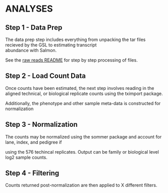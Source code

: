 # ANALYSES

## Step 1 - Data Prep

   The data prep step includes everything from unpacking the tar files recieved by the GSL to estimating transcript               
      abundance with Salmon. 
      
   See the [raw reads README](../rawreads/README.md) for step by step processing of files.  

## Step 2 - Load Count Data
      
   Once counts have been estimated, the next step involves reading in the aligned technical, or biological replicate counts using the tximport package.
      
   Additionally, the phenotype and other sample meta-data is constructed for normalization

## Step 3 - Normalization

   The counts may be normalized using the sommer package and account for lane, index, and pedigree if 
    
   using the 576 techincal replicates. Output can be family or biological level log2 sample counts.

## Step 4 - Filtering

   Counts returned post-normalization are then applied to X different filters.
